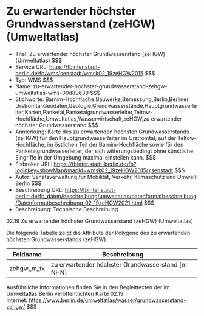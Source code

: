 # Zu erwartender höchster Grundwasserstand (zeHGW) (Umweltatlas)
- Titel: Zu erwartender höchster Grundwasserstand (zeHGW) (Umweltatlas) $$$
- Service URL: https://fbinter.stadt-berlin.de/fb/wms/senstadt/wmsk02_19zeHGW2015 $$$
- Typ: WMS $$$
- Name: zu-erwartender-hochster-grundwasserstand-zehgw-umweltatlas-wms-00d89639 $$$
- Stichworte: Barnim-Hochfläche,Bauwerke,Bemessung,Berlin,Berliner Urstromtal,Geodaten,Geologie,Grundwasserstände,Hauptgrundwasserleiter,Karten,Panketal,Panketalgrundwasserleiter,Teltow-Hochfläche,Umweltatlas,Wasserwirtschaft,zeHGW,zu erwartender höchster Grundwasserstand $$$
- Anmerkung: Karte des zu erwartenden höchsten Grundwasserstands (zeHGW) für den Hauptgrundwasserleiter im Urstromtal, auf der Teltow-Hochfläche, im östlichen Teil der Barnim-Hochfläche sowie für den Panketalgrundwasserleiter, der sich witterungsbedingt ohne künstliche Eingriffe in der Umgebung maximal einstellen kann. $$$
- Fisbroker URL: https://fbinter.stadt-berlin.de/fb?loginkey=showMap&mapId=wmsk02_19zeHGW2015@senstadt $$$
- Autor: Senatsverwaltung für Mobilität, Verkehr, Klimaschutz und Umwelt Berlin $$$
- Beschreibung URL: https://fbinter.stadt-berlin.de/fb_daten/beschreibung/umweltatlas/datenformatbeschreibung/Datenformatbeschreibung_02_19zeHGW2021.html $$$
- Beschreibung: Technische Beschreibung 

02.19 Zu erwartender höchster Grundwasserstand (zeHGW) (Umweltatlas)

Die folgende Tabelle zeigt die Attribute der Polygone des zu erwartenden höchsten Grundwasserstands (zeHGW).

| **Feldname** | **Beschreibung**                                   |
| ------------ | -------------------------------------------------- |
| zehgw\_m\_tx | zu erwartender höchster Grundwasserstand \[m NHN\] |

Ausführliche Informationen finden Sie in den Begleittexten der im Umweltatlas Berlin veröffentlichten Karte 02.19.  
Internet: https://www.berlin.de/umweltatlas/wasser/grundwasserstand-zehgw/ $$$
